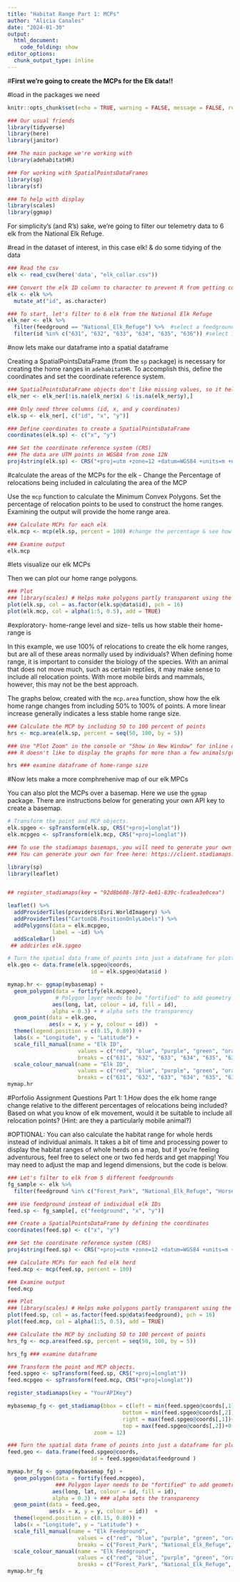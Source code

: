 ```yaml
---
title: "Habitat Range Part 1: MCPs"
author: "Alicia Canales"
date: "2024-01-30"
output: 
  html_document: 
    code_folding: show
editor_options: 
  chunk_output_type: inline
---
```



#**First we're going to create the MCPs for the Elk data!!**


#load in the packages we need
```r
knitr::opts_chunk$set(echo = TRUE, warning = FALSE, message = FALSE, results = FALSE)

### Our usual friends
library(tidyverse)
library(here)
library(janitor)

### The main package we're working with
library(adehabitatHR)

### For working with SpatialPointsDataFrames
library(sp)
library(sf)

### To help with display
library(scales)
library(ggmap)
```

For simplicity's (and R's) sake, we're going to filter our telemetry data to 6 elk from the National Elk Refuge.

#read in the dataset of interest, in this case elk! & do some tidying of the data
```r
### Read the csv
elk <- read_csv(here('data', "elk_collar.csv")) 

### Convert the elk ID column to character to prevent R from getting confused
elk <- elk %>% 
  mutate_at("id", as.character)

### To start, let's filter to 6 elk from the National Elk Refuge
elk_ner <- elk %>% 
  filter(feedground == "National_Elk_Refuge") %>%  #select a feedground of interest
  filter(id %in% c("631", "632", "633", "634", "635", "636")) #select id of elk of interest
```

#now lets make our dataframe into a spatial dataframe

Creating a SpatialPointsDataFrame (from the `sp` package) is necessary for creating the home ranges in `adehabitatHR`. To accomplish this, define the coordinates and set the coordinate reference system. 

```r
### SpatialPointsDataFrame objects don't like missing values, so it helps to remove NA's
elk_ner <- elk_ner[!is.na(elk_ner$x) & !is.na(elk_ner$y),]

### Only need three columns (id, x, and y coordinates)
elk.sp <- elk_ner[, c("id", "x", "y")] 

### Define coordinates to create a SpatialPointsDataFrame 
coordinates(elk.sp) <- c("x", "y")

### Set the coordinate reference system (CRS)
### The data are UTM points in WGS84 from zone 12N
proj4string(elk.sp) <- CRS("+proj=utm +zone=12 +datum=WGS84 +units=m +no_defs")
```


#calculate the areas of the MCPs for the elk - Change the Percentage of relocations being included in calculating the area of the MCP 

Use the `mcp` function to calculate the Minimum Convex Polygons. Set the percentage of relocation points to be used to construct the home ranges. Examining the output will provide the home range area. 

```r
### Calculate MCPs for each elk
elk.mcp <- mcp(elk.sp, percent = 100) #change the percentage & see how the polygon shapes & area change below

### Examine output
elk.mcp
```

#lets visualize our elk MCPs

Then we can plot our home range polygons.

```r
### Plot
### library(scales) # Helps make polygons partly transparent using the alpha argument below
plot(elk.sp, col = as.factor(elk.sp@data$id), pch = 16)
plot(elk.mcp, col = alpha(1:5, 0.5), add = TRUE)
```

#exploratory- home-range level and size- tells us how stable their home-range is 

In this example, we use 100% of relocations to create the elk home ranges, but are all of these areas normally used by individuals? When defining home range, it is important to consider the biology of the species. With an animal that does not move much, such as certain reptiles, it may make sense to include all relocation points. With more mobile birds and mammals, however, this may not be the best approach.

The graphs below, created with the `mcp.area` function, show how the elk home range changes from including 50% to 100% of points. A more linear increase generally indicates a less stable home range size. 

```r
### Calculate the MCP by including 50 to 100 percent of points 
hrs <- mcp.area(elk.sp, percent = seq(50, 100, by = 5))

### Use "Plot Zoom" in the console or "Show in New Window" for inline output to see the full graphs
### R doesn't like to display the graphs for more than a few animals/groups at a time; it will give you an error if you try to display too many
```

```r
hrs ### examine dataframe of home-range size
```


#Now lets make a more comphrehenive map of our elk MPCs

You can also plot the MCPs over a basemap. Here we use the `ggmap` package. There are instructions below for generating your own API key to create a basemap. 

```r
# Transform the point and MCP objects. 
elk.spgeo <- spTransform(elk.sp, CRS("+proj=longlat"))
elk.mcpgeo <- spTransform(elk.mcp, CRS("+proj=longlat"))

### To use the stadiamaps basemaps, you will need to generate your own API key
### You can generate your own for free here: https://client.stadiamaps.com/signup/

library(sp)
library(leaflet)


## register_stadiamaps(key = "92d8b608-78f2-4e61-839c-fca5ea3e0cea")

leaflet() %>% 
  addProviderTiles(providers$Esri.WorldImagery) %>% 
  addProviderTiles("CartonDB.PositionOnlyLabels") %>% 
  addPolygons(data = elk.mcpgeo,
              label = ~id) %>% 
  addScaleBar()
 ## addcirles elk.spgeo

# Turn the spatial data frame of points into just a dataframe for plotting in ggmap
elk.geo <- data.frame(elk.spgeo@coords, 
                          id = elk.spgeo@data$id )

mymap.hr <- ggmap(mybasemap) + 
  geom_polygon(data = fortify(elk.mcpgeo),  
               # Polygon layer needs to be "fortified" to add geometry to the dataframe
              aes(long, lat, colour = id, fill = id),
              alpha = 0.3) + # alpha sets the transparency
  geom_point(data = elk.geo, 
             aes(x = x, y = y, colour = id))  +
  theme(legend.position = c(0.15, 0.80)) +
  labs(x = "Longitude", y = "Latitude") +
  scale_fill_manual(name = "Elk ID",
                      values = c("red", "blue", "purple", "green", "orange", "yellow"),
                      breaks = c("631", "632", "633", "634", "635", "636")) +
  scale_colour_manual(name = "Elk ID",
                      values = c("red", "blue", "purple", "green", "orange", "yellow"),
                      breaks = c("631", "632", "633", "634", "635", "636"))
mymap.hr
```


#Porfolio Assignment Questions Part 1:
1.How does the elk home range change relative to the different percentages of relocations being included? Based on what you know of elk movement, would it be suitable to include all relocation points? (Hint: are they a particularly mobile animal?)








#OPTIONAL: You can also calculate the habitat range for whole herds instead of individual animals. It takes a bit of time and processing power to display the habitat ranges of whole herds on a map, but if you're feeling adventurous, feel free to select one or two fed herds and get mapping! You may need to adjust the map and legend dimensions, but the code is below. 

```r
### Let's filter to elk from 5 different feedgrounds
fg_sample <- elk %>% 
  filter(feedground %in% c("Forest_Park", "National_Elk_Refuge", "Horse_Creek", "Soda_Lake", "Dog_Creek")) 

### Use feedground instead of individual elk IDs
feed.sp <- fg_sample[, c("feedground", "x", "y")] 

### Create a SpatialPointsDataFrame by defining the coordinates
coordinates(feed.sp) <- c("x", "y")

### Set the coordinate reference system (CRS)
proj4string(feed.sp) <- CRS("+proj=utm +zone=12 +datum=WGS84 +units=m +no_defs")
```

```r
### Calculate MCPs for each fed elk herd
feed.mcp <- mcp(feed.sp, percent = 100)

### Examine output
feed.mcp
```

```r
### Plot
### library(scales) # Helps make polygons partly transparent using the alpha argument below
plot(feed.sp, col = as.factor(feed.sp@data$feedground), pch = 16)
plot(feed.mcp, col = alpha(1:5, 0.5), add = TRUE)
```

```r
### Calculate the MCP by including 50 to 100 percent of points
hrs_fg <- mcp.area(feed.sp, percent = seq(50, 100, by = 5))
```

```r
hrs_fg ### examine dataframe
```


```r
### Transform the point and MCP objects. 
feed.spgeo <- spTransform(feed.sp, CRS("+proj=longlat"))
feed.mcpgeo <- spTransform(feed.mcp, CRS("+proj=longlat"))

register_stadiamaps(key = "YourAPIKey")

mybasemap_fg <- get_stadiamap(bbox = c(left = min(feed.spgeo@coords[,1])-0.005, 
                                    bottom = min(feed.spgeo@coords[,2])-0.005, 
                                    right = max(feed.spgeo@coords[,1])+0.005, 
                                    top = max(feed.spgeo@coords[,2])+0.005), 
                           zoom = 12)

### Turn the spatial data frame of points into just a dataframe for plotting in ggmap
feed.geo <- data.frame(feed.spgeo@coords, 
                          id = feed.spgeo@data$feedground )

mymap.hr_fg <- ggmap(mybasemap_fg) + 
  geom_polygon(data = fortify(feed.mcpgeo),  
               ### Polygon layer needs to be "fortified" to add geometry to the dataframe
              aes(long, lat, colour = id, fill = id),
              alpha = 0.3) + ### alpha sets the transparency
  geom_point(data = feed.geo, 
             aes(x = x, y = y, colour = id))  +
  theme(legend.position = c(0.15, 0.80)) +
  labs(x = "Longitude", y = "Latitude") +
  scale_fill_manual(name = "Elk Feedground",
                      values = c("red", "blue", "purple", "green", "orange"),
                      breaks = c("Forest_Park", "National_Elk_Refuge", "Horse_Creek", "Soda_Lake", "Dog_Creek")) +
  scale_colour_manual(name = "Elk Feedground",
                      values = c("red", "blue", "purple", "green", "orange"),
                      breaks = c("Forest_Park", "National_Elk_Refuge", "Horse_Creek", "Soda_Lake", "Dog_Creek"))
mymap.hr_fg
```




